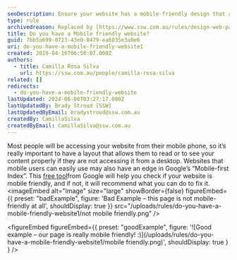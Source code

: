 ```yaml
---
seoDescription: Ensure your website has a mobile-friendly design that adapts to various devices, enhancing user experience and improving search engine rankings.
type: rule
archivedreason: Replaced by [https://www.ssw.com.au/rules/design-web-pages-to-work-on-mobile-and-tablets-screens-aka-responsive-web-design](/rules/design-web-pages-to-work-on-mobile-and-tablets-screens-aka-responsive-web-design)
title: Do you have a Mobile friendly website?
guid: 7bb5a699-0723-43e0-8479-ea6035e3a9e6
uri: do-you-have-a-mobile-friendly-website1
created: 2019-04-16T06:50:07.000Z
authors:
  - title: Camilla Rosa Silva
    url: https://ssw.com.au/people/camilla-rosa-silva
related: []
redirects:
  - do-you-have-a-mobile-friendly-website
lastUpdated: 2024-06-08T03:27:17.000Z
lastUpdatedBy: Brady Stroud [SSW]
lastUpdatedByEmail: bradystroud@ssw.com.au
createdBy: CamillaSilva
createdByEmail: CamillaSilva@ssw.com.au
---
```


Most people will be accessing your website from their mobile phone, so it’s really important to have a layout that allows them to read or to see your content properly if they are not accessing it from a desktop. Websites that mobile users can easily use may also have an edge in Google’s “Mobile-first Index”. This [free tool](https://search.google.com/test/mobile-friendly)from Google will help you check if your website is mobile friendly, and if not, it will recommend what you can do to fix it.
<imageEmbed
  alt="Image"
  size="large"
  showBorder={false}
  figureEmbed={{
    preset: "badExample",
    figure: 'Bad Example – this page is not mobile-friendly at all',
    shouldDisplay: true
  }}
  src="/uploads/rules/do-you-have-a-mobile-friendly-website1/not mobile friendly.png"
/>

<figureEmbed figureEmbed={{
  preset: "goodExample",
  figure: '![Good example – our page is really mobile friendly! :)](/uploads/rules/do-you-have-a-mobile-friendly-website1/mobile friendly.png)',
  shouldDisplay: true
} } />
